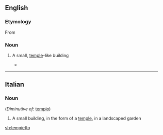 ==English==

===Etymology===
From {{etyl|it|en}} {{term|lang=it|tempietto}}

===Noun===
{{en-noun}}

# {{context|architecture|lang=en}} A small, [[temple]]-like building
#* {{quote-news|2007|January 21|Christopher Gray|Bankers Trust: The Building Known for Its Ziggurat Top|New York Times|url=http://www.nytimes.com/2007/01/21/realestate/21scap.html
|passage=Trowbridge & Livingston designed a chubby granite tower in the neo-Classical style topped not by a '''tempietto''', a cupola or a spire — all used in previous high buildings — but a steep, massive pyramid of 24 steps.}}

----

==Italian==

===Noun===
{{it-noun|m}} (''Diminutive of'': [[tempio]])

# A small building, in the form of a [[temple]], in a landscaped garden

[[sh:tempietto]]